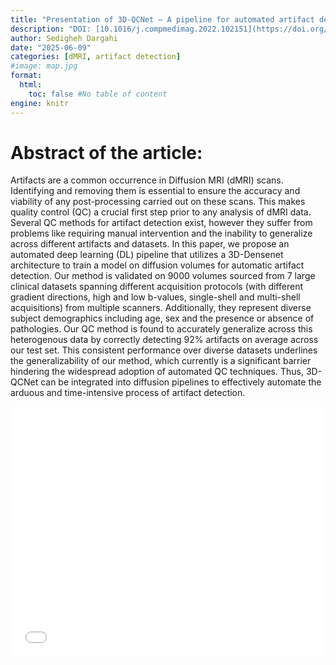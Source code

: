 ```yaml
---
title: "Presentation of 3D-QCNet – A pipeline for automated artifact detection in diffusion MRI images"
description: "DOI: [10.1016/j.compmedimag.2022.102151](https://doi.org/10.1016/j.compmedimag.2022.102151){target='_blank'}"
author: Sedigheh Dargahi
date: "2025-06-09"
categories: [dMRI, artifact detection]
#image: map.jpg
format:
  html:
    toc: false #No table of content
engine: knitr
---
```


# Abstract of the article:

Artifacts are a common occurrence in Diffusion MRI (dMRI) scans. Identifying and removing them is essential to ensure the accuracy and viability of any post-processing carried out on these scans. This makes quality control (QC) a crucial first step prior to any analysis of dMRI data. Several QC methods for artifact detection exist, however they suffer from problems like requiring manual intervention and the inability to generalize across different artifacts and datasets. In this paper, we propose an automated deep learning (DL) pipeline that utilizes a 3D-Densenet architecture to train a model on diffusion volumes for automatic artifact detection. Our method is validated on 9000 volumes sourced from 7 large clinical datasets spanning different acquisition protocols (with different gradient directions, high and low b-values, single-shell and multi-shell acquisitions) from multiple scanners. Additionally, they represent diverse subject demographics including age, sex and the presence or absence of pathologies. Our QC method is found to accurately generalize across this heterogenous data by correctly detecting 92% artifacts on average across our test set. This consistent performance over diverse datasets underlines the generalizability of our method, which currently is a significant barrier hindering the widespread adoption of automated QC techniques. Thus, 3D-QCNet can be integrated into diffusion pipelines to effectively automate the arduous and time-intensive process of artifact detection.

![](../../../journalclub/pdfs/2025_06_09_Sadaf_3DQCNet.pdf){width=100% height=400}